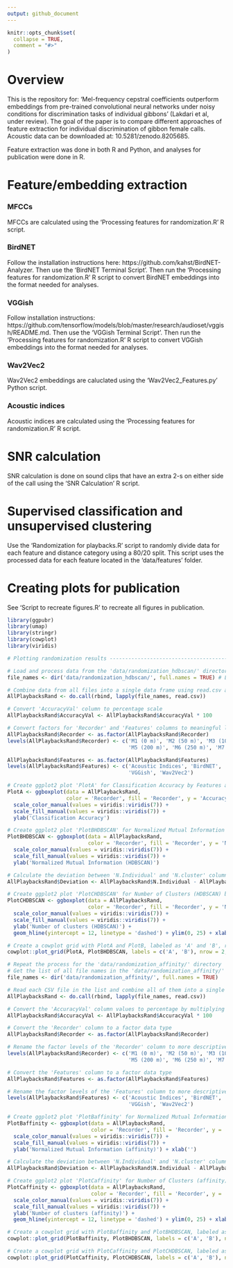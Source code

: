 ```yaml
---
output: github_document
---
```


<!-- README.md is generated from README.Rmd. Please edit that file -->

```r
knitr::opts_chunk$set(
  collapse = TRUE,
  comment = "#>"
)
```

# Overview
This is the repository for: 'Mel-frequency cepstral coefficients outperform embeddings from pre-trained convolutional neural networks under noisy conditions for discrimination tasks of individual gibbons' (Lakdari et al, under review). The goal of the paper is to compare different approaches of feature extraction for individual discrimination of gibbon female calls. Acoustic data can be downloaded at: 10.5281/zenodo.8205685.

Feature extraction was done in both R and Python, and analyses for publication were done in R.

# Feature/embedding extraction

### MFCCs
MFCCs are calculated using the 'Processing features for randomization.R' R script. 

### BirdNET
Follow the installation instructions here: https://github.com/kahst/BirdNET-Analyzer. Then use the 'BirdNET Terminal Script'. Then run the 'Processing features for randomization.R' R script to convert BirdNET embeddings into the format needed for analyses.

### VGGish
Follow installation instructions: https://github.com/tensorflow/models/blob/master/research/audioset/vggish/README.md. Then use the 'VGGish Terminal Script'. Then run the 'Processing features for randomization.R' R script to convert VGGish embeddings into the format needed for analyses.

### Wav2Vec2
Wav2Vec2 embeddings are caluclated using the 'Wav2Vec2_Features.py' Python script.

### Acoustic indices
Acoustic indices are calculated using the 'Processing features for randomization.R' R script. 

# SNR calculation
SNR calculation is done on sound clips that have an extra 2-s on either side of the call using the 'SNR Calculation' R script.

# Supervised classification and unsupervised clustering
Use the 'Randomization for playbacks.R' script to randomly divide data for each feature and distance category using a 80/20 split. This script uses the processed data for each feature located in the 'data/features' folder.

# Creating plots for publication
See 'Script to recreate figures.R' to recreate all figures in publication.

```r
library(ggpubr)
library(umap)
library(stringr)
library(cowplot)
library(viridis)

# Plotting randomization results -------------------------------------------------

# Load and process data from the 'data/randomization_hdbscan/' directory
file_names <- dir('data/randomization_hdbscan/', full.names = TRUE) # List all file names in the directory

# Combine data from all files into a single data frame using read.csv and do.call(rbind, ...)
AllPlaybacksRand <- do.call(rbind, lapply(file_names, read.csv))

# Convert 'AccuracyVal' column to percentage scale
AllPlaybacksRand$AccuracyVal <- AllPlaybacksRand$AccuracyVal * 100

# Convert factors for 'Recorder' and 'Features' columns to meaningful labels
AllPlaybacksRand$Recorder <- as.factor(AllPlaybacksRand$Recorder)
levels(AllPlaybacksRand$Recorder) <- c('M1 (0 m)', 'M2 (50 m)', 'M3 (100 m)', 'M4 (150 m)',
                                       'M5 (200 m)', 'M6 (250 m)', 'M7 (300 m)')

AllPlaybacksRand$Features <- as.factor(AllPlaybacksRand$Features)
levels(AllPlaybacksRand$Features) <- c('Acoustic Indices', 'BirdNET', 'MFCCs',
                                       'VGGish', 'Wav2Vec2')

# Create ggplot2 plot 'PlotA' for Classification Accuracy by Features and Recorder
PlotA <- ggboxplot(data = AllPlaybacksRand,
                   color = 'Recorder', fill = 'Recorder', y = 'AccuracyVal', x = 'Features') +
  scale_color_manual(values = viridis::viridis(7)) +
  scale_fill_manual(values = viridis::viridis(7)) +
  ylab('Classification Accuracy')

# Create ggplot2 plot 'PlotBHDBSCAN' for Normalized Mutual Information (HDBSCAN) by Features and Recorder
PlotBHDBSCAN <- ggboxplot(data = AllPlaybacksRand,
                          color = 'Recorder', fill = 'Recorder', y = 'NMI.val', x = 'Features') +
  scale_color_manual(values = viridis::viridis(7)) +
  scale_fill_manual(values = viridis::viridis(7)) +
  ylab('Normalized Mutual Information (HDBSCAN)')

# Calculate the deviation between 'N.Individual' and 'N.cluster' columns and add it as 'Deviation' column
AllPlaybacksRand$Deviation <- AllPlaybacksRand$N.Individual - AllPlaybacksRand$N.cluster

# Create ggplot2 plot 'PlotCHDBSCAN' for Number of Clusters (HDBSCAN) by Features and Recorder
PlotCHDBSCAN <- ggboxplot(data = AllPlaybacksRand,
                          color = 'Recorder', fill = 'Recorder', y = 'N.cluster', x = 'Features', outlier.shape = NA) +
  scale_color_manual(values = viridis::viridis(7)) +
  scale_fill_manual(values = viridis::viridis(7)) +
  ylab('Number of clusters (HDBSCAN)') +
  geom_hline(yintercept = 12, linetype = 'dashed') + ylim(0, 25) + xlab('')

# Create a cowplot grid with PlotA and PlotB, labeled as 'A' and 'B', respectively, in 2 rows
cowplot::plot_grid(PlotA, PlotBHDBSCAN, labels = c('A', 'B'), nrow = 2, label_x = 0.95)

# Repeat the process for the 'data/randomization_affinity/' directory
# Get the list of all file names in the 'data/randomization_affinity/' directory, with their full paths
file_names <- dir('data/randomization_affinity/', full.names = TRUE)

# Read each CSV file in the list and combine all of them into a single data frame
AllPlaybacksRand <- do.call(rbind, lapply(file_names, read.csv))

# Convert the 'AccuracyVal' column values to percentage by multiplying with 100
AllPlaybacksRand$AccuracyVal <- AllPlaybacksRand$AccuracyVal * 100

# Convert the 'Recorder' column to a factor data type
AllPlaybacksRand$Recorder <- as.factor(AllPlaybacksRand$Recorder)

# Rename the factor levels of the 'Recorder' column to more descriptive labels
levels(AllPlaybacksRand$Recorder) <- c('M1 (0 m)', 'M2 (50 m)', 'M3 (100 m)', 'M4 (150 m)',
                                       'M5 (200 m)', 'M6 (250 m)', 'M7 (300 m)')

# Convert the 'Features' column to a factor data type
AllPlaybacksRand$Features <- as.factor(AllPlaybacksRand$Features)

# Rename the factor levels of the 'Features' column to more descriptive labels
levels(AllPlaybacksRand$Features) <- c('Acoustic Indices', 'BirdNET', 'MFCCs',
                                       'VGGish', 'Wav2Vec2')

# Create ggplot2 plot 'PlotBaffinity' for Normalized Mutual Information (affinity) by Features and Recorder
PlotBaffinity <- ggboxplot(data = AllPlaybacksRand,
                           color = 'Recorder', fill = 'Recorder', y = 'NMI.val', x = 'Features') +
  scale_color_manual(values = viridis::viridis(7)) +
  scale_fill_manual(values = viridis::viridis(7)) +
  ylab('Normalized Mutual Information (affinity)') + xlab('')

# Calculate the deviation between 'N.Individual' and 'N.cluster' columns and add it as 'Deviation' column
AllPlaybacksRand$Deviation <- AllPlaybacksRand$N.Individual - AllPlaybacksRand$N.cluster

# Create ggplot2 plot 'PlotCaffinity' for Number of Clusters (affinity) by Features and Recorder
PlotCaffinity <- ggboxplot(data = AllPlaybacksRand,
                           color = 'Recorder', fill = 'Recorder', y = 'N.cluster', x = 'Features', outlier.shape = NA) +
  scale_color_manual(values = viridis::viridis(7)) +
  scale_fill_manual(values = viridis::viridis(7)) +
  ylab('Number of clusters (affinity)') +
  geom_hline(yintercept = 12, linetype = 'dashed') + ylim(0, 25) + xlab('')

# Create a cowplot grid with PlotBaffinity and PlotBHDBSCAN, labeled as 'A' and 'B', respectively, in 2 rows
cowplot::plot_grid(PlotBaffinity, PlotBHDBSCAN, labels = c('A', 'B'), nrow = 2, label_x = 0.95)

# Create a cowplot grid with PlotCaffinity and PlotCHDBSCAN, labeled as 'A' and 'B', respectively, in 2 rows
cowplot::plot_grid(PlotCaffinity, PlotCHDBSCAN, labels = c('A', 'B'), nrow = 2, label_x = 0.95)
```


